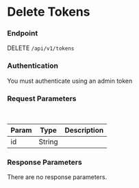 # Delete Tokens



### Endpoint

DELETE `/api/v1/tokens`

### Authentication

You must authenticate using an admin token


### Request Parameters

<br/>

| Param | Type | Description |
| ----- | ---- | ----------- |
| id | String | |


### Response Parameters

There are no response parameters.


